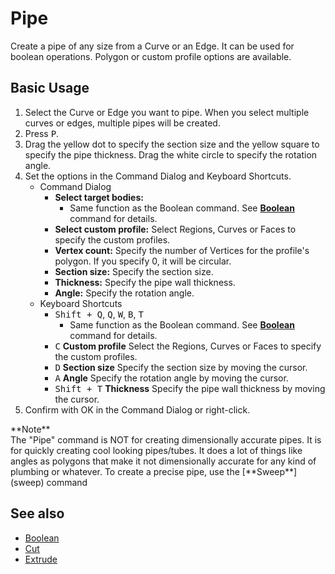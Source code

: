 
# Pipe

<Reference shortcut="P" command="Pipe" button="Right of Command Bar" />

Create a pipe of any size from a Curve or an Edge. It can be used for boolean operations. Polygon or custom profile options are available.

## Basic Usage

1. Select the Curve or Edge you want to pipe. When you select multiple curves or edges, multiple pipes will be created.
2. Press <kbd>P</kbd>.
3. Drag the yellow dot to specify the section size and the yellow square to specify the pipe thickness. Drag the white circle to specify the rotation angle.
4. Set the options in the Command Dialog and Keyboard Shortcuts.
     - <Kst>Command Dialog</Kst>
          - **Select target bodies:**
               - Same function as the Boolean command. See [**Boolean**](/solid/boolean) command for details.
          - **Select custom profile:** Select Regions, Curves or Faces to specify the custom profiles.
          - **Vertex count:** Specify the number of Vertices for the profile's polygon. If you specify 0, it will be circular.
          - **Section size:** Specify the section size.
          - **Thickness:** Specify the pipe wall thickness.
          - **Angle:** Specify the rotation angle.
     - <Kst>Keyboard Shortcuts</Kst>
          - <kbd>Shift + Q</kbd>, <kbd>Q</kbd>, <kbd>W</kbd>,  <kbd>B</kbd>,  <kbd>T</kbd>
               - Same function as the Boolean command. See [**Boolean**](/solid/boolean) command for details.
          - <kbd>C</kbd> **Custom profile** Select the Regions, Curves or Faces to specify the custom profiles.
          - <kbd>D</kbd> **Section size** Specify the section size by moving the cursor.
          - <kbd>A</kbd> **Angle** Specify the rotation angle by moving the cursor.
          - <kbd>Shift + T</kbd> **Thickness** Specify the pipe wall thickness by moving the cursor.
5. Confirm with OK in the Command Dialog or right-click.

<Callout emoji="❗">
**Note**<br />
The "Pipe" command is NOT for creating dimensionally accurate pipes. 
It is for quickly creating cool looking pipes/tubes. 
It does a lot of things like angles as polygons that make it not dimensionally accurate for any kind of plumbing or whatever. 
To create a precise pipe, use the [**Sweep**](sweep) command 
</Callout>

<VideoPlayer fileName="pipe"/>

## See also
- [Boolean](boolean)
- [Cut](cut)
- [Extrude](extrude)